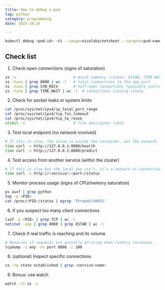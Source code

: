 ```yaml
---
title: How to debug a pod
tag: python
category: programming
date: 2025-10-26

---
```





<Card title="kubectl debug">

```sh
kubectl debug <pod-id> -ti --image=nicolaka/netshoot --target=<pod-name> --profile=sysadmin
```

</Card>

## Check list

1. Check open connections (signs of saturation)

```bash
ss -s                          # quick summary (states: ESTAB, TIME-WAIT, SYN-RECV)
ss -tuna | grep 8080 | wc -l   # total connections to the app port
ss -tuna | grep SYN_RECV       # half-open connections (possible overload)
ss -tuna | grep TIME_WAIT | wc -l  # connections closing slowly
```

2. Check for socket leaks or system limits

```bash
cat /proc/sys/net/ipv4/ip_local_port_range
cat /proc/sys/net/ipv4/tcp_fin_timeout
cat /proc/sys/net/ipv4/tcp_tw_reuse
ulimit -n                      # file descriptor limit
```

3. Test local endpoint (no network involved)

```bash
# If this is slow, the issue is inside the container, not the network.
time curl -v http://127.0.0.1:8080/health
time curl -v http://127.0.0.1:8080/predict
```

4. Test access from another service (within the cluster)

```bash
# If this is slow but the local one isn’t, it’s a network or connection bottleneck.
time curl -v http://<service>:<port>/status
```

5. Monitor process usage (signs of CPU/memory saturation)

```bash
ps auxf | grep python
top -p <PID>
cat /proc/<PID>/status | egrep 'Threads|VmRSS'
```

6. If you suspect too many client connections

```bash
lsof -p <PID> | grep TCP | wc -l
netstat -anp | grep 8080 | grep ESTAB | wc -l
```

7. Check if real traffic is reaching and its volume

```bash
# Measures if requests are actually arriving when latency increases.
tcpdump -i any -nn port 8080 -c 100
```

8. (optional) Inspect specific connections

```bash
ss -tp state established | grep <service-name>
```

9. Bonus: use watch

```bash
watch -n1 ss -s
```
